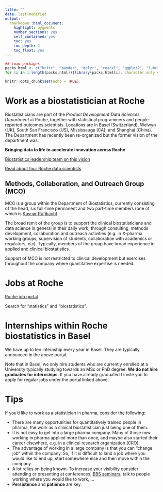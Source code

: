 ```yaml
---
title: ""
date: last-modified
output: 
  rmarkdown::html_document:
    highlight: pygments
    number_sections: yes
    self_contained: yes
    toc: yes
    toc_depth: 2
    toc_float: yes
---
```


```r
## load packages
packs.html <- c("knitr", "pander", "dplyr", "readxl", "ggplot2", "lubridate", "tidyr")
for (i in 1:length(packs.html)){library(packs.html[i], character.only = TRUE)}

knitr::opts_chunk$set(echo = TRUE)
```

# Work as a biostatistician at Roche

Biostatisticians are part of the _Product Development Data Sciences Department_ at Roche, together with statistical programmers and people-reported outcomes scientists. Locations are in Basel (Switzerland), Welwyn (UK), South San Francisco (US), Mississauga (CA), and Shanghai (China). The Department has recently been re-organized but the former vision of the department was:

**Bringing data to life to accelerate innovation across Roche**

[Biostatistics leadership team on this vision](https://www.youtube.com/watch?v=KeA3e7z7E9Q&authuser=0)

[Read about four Roche data scientists](https://careers.roche.com/global/en/meet-our-data-scientists)

## Methods, Collaboration, and Outreach Group (MCO)

MCO is a group within the Department of Biostatistics, currently consisting of the head, six full-time permanent and two part-time members (one of which is [Kaspar Rufibach](http://www.kasparrufibach.ch)). 

The broad remit of the group is to support the clinical biostatisticians and data science in general in their daily work, through consulting, methods development, collaboration and outreach activities (e.g. in X-pharma working groups, supervision of students, collaboration with academics or regulators, etc). Typically, members of the group have broad experience in applied and clinical biostatistics. 

Support of MCO is not restricted to clinical development but exercises throughout the company where quantitative expertise is needed.

# Jobs at Roche

[Roche job portal](https://careers.roche.com/global/en)

Search for "statistics" and "biostatistics".

# Internships within Roche biostatistics in Basel

We have up to ten internship every year in Basel. They are typically announced in the above portal.

Note that in Basel, we only hire students who are currently enrolled at a University typically studying towards an MSc or PhD degree. **We do not hire graduates for internships**. If you have already graduated I invite you to apply for regular jobs under the portal linked above.

# Tips

If you'd like to work as a statistician in pharma, consider the following:

 + There are many opportunities for quantitatively trained people in pharma, the work as a clinical biostatistician just being one of them.
 + It is not easy to get into a large pharma company. Many of those now working in pharma applied more than once, and maybe also started their career elsewhere, e.g. in a clinical research organization (CRO).
 + The advantage of working in a large company is that you can "change job" within the company. So, if it is difficult to land a job where you would like to end up, start somewhere else and then move within the company.
 + A lot relies on being known. To increase your visibility consider attending or presenting at conferences, [BBS seminars](http://www.bbsbasel.ch), talk to people working where you would like to work, ...
 + **Persistence** and **patience** are key.


